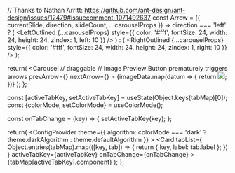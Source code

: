 
  // Thanks to Nathan Arritt: https://github.com/ant-design/ant-design/issues/12479#issuecomment-1071492637
  const Arrow = ({ currentSlide, direction, slideCount, ...carouselProps }) =>
  direction === 'left' ? (
    <LeftOutlined {...carouselProps} style={{ color: '#fff', fontSize: 24, width: 24, height: 24, zIndex: 1, left: 10 }} />
  ) : (
    <RightOutlined {...carouselProps} style={{ color: '#fff', fontSize: 24, width: 24, height: 24, zIndex: 1, right: 10 }} />
  );

  return(
    <Carousel
      // draggable // Image Preview Button prematurely triggers
      arrows
      prevArrow={<Arrow direction="left" />}
      nextArrow={<Arrow direction="right" />}
    >
      {imageData.map(datum => {
        return <Image
          key={datum.src}
          src={datum.src}
        />;
      })}
    </Carousel>
  );
};

  const [activeTabKey, setActiveTabKey] = useState(Object.keys(tabMap)[0]);
  const {colorMode, setColorMode} = useColorMode();

  const onTabChange = (key) => {
    setActiveTabKey(key);
  };

  return(
    <ConfigProvider
      theme={{
        algorithm: colorMode === 'dark' ? theme.darkAlgorithm : theme.defaultAlgorithm
      }}
    >
      <Card
        tabList={
          Object.entries(tabMap).map(([key, tab]) => {
            return { key, label: tab.label };
          })
        }
        activeTabKey={activeTabKey}
        onTabChange={onTabChange}
      >
        {tabMap[activeTabKey].component}
      </Card>
    </ConfigProvider>
  );
};